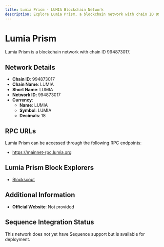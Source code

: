 ```yaml
--- 
title: Lumia Prism - LUMIA Blockchain Network
description: Explore Lumia Prism, a blockchain network with chain ID 994873017. Learn about its native currency, LUMIA, and how to interact with the network.
---
```


# Lumia Prism

Lumia Prism is a blockchain network with chain ID 994873017.

## Network Details

- **Chain ID**: 994873017
- **Chain Name**: LUMIA
- **Short Name**: LUMIA
- **Network ID**: 994873017
- **Currency**: 
  - **Name**: LUMIA
  - **Symbol**: LUMIA
  - **Decimals**: 18

## RPC URLs

Lumia Prism can be accessed through the following RPC endpoints:

- https://mainnet-rpc.lumia.org

## Lumia Prism Block Explorers

- [Blockscout](https://explorer.lumia.org/)

## Additional Information

- **Official Website**: Not provided

## Sequence Integration Status

This network does not yet have Sequence support but is available for deployment.
